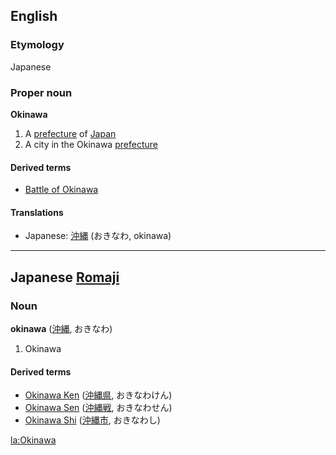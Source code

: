 ==English==
===Etymology===
Japanese

===Proper noun===
'''Okinawa'''

# A [[prefecture]] of [[Japan]]
# A city in the Okinawa [[prefecture]]

====Derived terms====
*[[Battle of Okinawa]]

====Translations====
*Japanese: [[沖縄]] (おきなわ, okinawa)

----

==Japanese [[Romaji]]==
===Noun===<!-- does japanese have proper nouns? -->
'''okinawa''' ([[沖縄]], おきなわ)

# Okinawa

====Derived terms====
<!-- *[[Okinawa Honto]] ([[沖縄本島]]) おきなわじま - romaji doesn't match hiragana so don't know which is correct -->
<!-- not sure if the following should be 2 words, 1 word, or hyphenated -->
*[[Okinawa Ken]] ([[沖縄県]], おきなわけん)
*[[Okinawa Sen]] ([[沖縄戦]], おきなわせん)
*[[Okinawa Shi]] ([[沖縄市]], おきなわし)

[[la:Okinawa]]